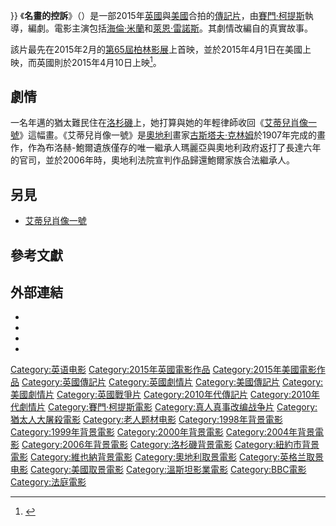 {{noteTA
|G1=Show
|G2=Movie
}}
{{Infobox film
| name           = 名畫的控訴
| original_name  = {{lang|en|''Woman in Gold''}}
| image          = Woman in Gold Poster.jpg
| caption        = 英國電影海報
| director       = [[賽門·柯提斯|賽門·柯提斯]]
| producer       = {{Plainlist|
* {{le|大衛·M·湯普森|David M. Thompson}}
* 克里斯·蒂基爾
}}
| writer         = {{le|艾力克斯·凱恩·坎貝爾|Alexi Kaye Campbell}}
| starring       = {{Plainlist|
* [[海倫·米蘭|海倫·米蘭]]
* [[萊恩·雷諾斯|萊恩·雷諾斯]]
* [[凱蒂·荷姆斯|凱蒂·荷姆斯]]
}}
| music          = {{Plainlist|
* {{le|馬丁·皮普斯|Martin Phipps}}
* [[漢斯·季默|漢斯·季默]]
}}
| cinematography = 羅斯·埃默里
| editing        = 彼得·蘭伯特
| studio         = {{Plainlist|
* [[BBC電影|BBC電影]]
* Origin Pictures
}}
| distributor    = {{Plainlist|
* BBC電影{{small|（英國）}}
* [[溫斯坦影業|溫斯坦影業]]{{small|（美國）}}
}}
| released       = {{Film date|2015|02|9|[[第65屆柏林影展|柏林影展]]|2015|04|01|美國|2015|04|10|英國|2015|06|05|臺灣<ref name="@movies" />}}
| runtime        = 109分鐘<!--Theatrical runtime: 108:53--><ref>{{cite web|url=http://www.bbfc.co.uk/releases/woman-gold-film|title=''Woman in Gold'' (15)|work=British Board of Film Classification|date=2015-03-20|accessdate=2015-03-20|archive-date=2020-08-09|archive-url=https://web.archive.org/web/20200809151855/https://www.bbfc.co.uk/releases/woman-gold-film|dead-url=no}}</ref>
| country        = {{Plainlist|
* {{UK}}
* {{USA}}<ref name=bfi>{{Cite web |url=http://www.bfi.org.uk/news-opinion/news-bfi/announcements/bfi-statistics-2015-uk-independent-films-win-audiences |title=BFI Statistics 2015: UK independent films win audiences in a blockbuster box office year |accessdate=2017-08-09 |archive-date=2020-10-21 |archive-url=https://web.archive.org/web/20201021140724/https://www2.bfi.org.uk/news-opinion/news-bfi/announcements/bfi-statistics-2015-uk-independent-films-win-audiences |dead-url=no }}</ref>
}}
| language       = 英語
| budget         = 1100萬美元<ref name="BOM">{{cite web|url=http://www.boxofficemojo.com/movies/?page=main&id=womaningold.htm|title=Woman in Gold (2015)|publisher=Box Office Mojo|accessdate=2015-12-23|archive-date=2017-08-09|archive-url=https://web.archive.org/web/20170809171018/http://www.boxofficemojo.com/movies/?page=main&id=womaningold.htm|dead-url=no}}</ref>
| gross          = 6160萬美元<ref name="BOM" />
| cn_name        = 金衣女人
| hk_name        = 穿黄金衣裳的女人
| tw_name        = 名畫的控訴<ref name="@movies">{{@movies|id=fwus42404425|title=名畫的控訴 Woman in Gold}}</ref>
}}
《'''名畫的控訴'''》（{{lang-en|''Woman in Gold''}}）是一部2015年[[英國|英國]]與[[美國|美國]]合拍的[[傳記片|傳記片]]，由[[賽門·柯提斯|賽門·柯提斯]]執導，{{le|艾力克斯·凱恩·坎貝爾|Alexi Kaye Campbell}}編劇。電影主演包括[[海倫·米蘭|海倫·米蘭]]和[[萊恩·雷諾斯|萊恩·雷諾斯]]。其劇情改編自{{le|瑪麗亞·阿特曼|Maria Altmann}}的真實故事。

該片最先在2015年2月的[[第65屆柏林影展|第65屆柏林影展]]上首映，並於2015年4月1日在美國上映，而英國則於2015年4月10日上映<ref name="festival">{{cite web|author=Michael Rosser|title=The Woman in Gold, starring Helen Mirren, and Anton Corbijn’s Life, starring Robert Pattinson and Dane DeHaan, to world premiere at Berlinale|url=http://www.screendaily.com/festivals/berlin/berlin-2015-woman-in-gold-life-to-world-premiere/5081850.article|work=Screen Daily|accessdate=2015-06-07|date=2015-01-15|archive-date=2018-11-22|archive-url=https://web.archive.org/web/20181122092259/https://www.screendaily.com/festivals/berlin/berlin-2015-woman-in-gold-life-to-world-premiere/5081850.article|dead-url=no}}</ref>。

== 劇情 ==
一名年邁的猶太難民{{le|瑪麗亞·阿特曼|Maria Altmann}}住在[[洛杉磯|洛杉磯]]{{le|切維厄特山 (洛杉磯)|Cheviot Hills, Los Angeles|切維厄特山}}上，她打算與她的年輕律師{{le|藍道·荀白克|E. Randol Schoenberg}}收回《[[艾蒂兒肖像一號|艾蒂兒肖像一號]]》這幅畫。《艾蒂兒肖像一號》是[[奧地利|奧地利]]畫家[[古斯塔夫·克林姆|古斯塔夫·克林姆]]於1907年完成的畫作，作為布洛赫-鮑爾遺族僅存的唯一繼承人瑪麗亞與奧地利政府返打了長達六年的官司，並於2006年時，奧地利法院宣判作品歸還鮑爾家族合法繼承人。

== 另見 ==
*[[艾蒂兒肖像一號|艾蒂兒肖像一號]]

== 參考文獻 ==
{{Reflist|30em}}

== 外部連結 ==
* {{IMDb title|2404425}}
* {{mojo title|womaningold}}
* {{rotten-tomatoes|woman_in_gold}}
* {{metacritic film|woman-in-gold}}

{{賽門·柯提斯}}
{{DEFAULTSORT:Woman In Gold, The}}
[[Category:英语电影|Category:英语电影]]
[[Category:2015年英國電影作品|Category:2015年英國電影作品]]
[[Category:2015年美國電影作品|Category:2015年美國電影作品]]
[[Category:英國傳記片|Category:英國傳記片]]
[[Category:英國劇情片|Category:英國劇情片]]
[[Category:美國傳記片|Category:美國傳記片]]
[[Category:美國劇情片|Category:美國劇情片]]
[[Category:英國戰爭片|Category:英國戰爭片]]
[[Category:2010年代傳記片|Category:2010年代傳記片]]
[[Category:2010年代劇情片|Category:2010年代劇情片]]
[[Category:賽門·柯提斯電影|Category:賽門·柯提斯電影]]
[[Category:真人真事改编战争片|Category:真人真事改编战争片]]
[[Category:猶太人大屠殺電影|Category:猶太人大屠殺電影]]
[[Category:老人题材电影|Category:老人题材电影]]
[[Category:1998年背景電影|Category:1998年背景電影]]
[[Category:1999年背景電影|Category:1999年背景電影]]
[[Category:2000年背景電影|Category:2000年背景電影]]
[[Category:2004年背景電影|Category:2004年背景電影]]
[[Category:2006年背景電影|Category:2006年背景電影]]
[[Category:洛杉磯背景電影|Category:洛杉磯背景電影]]
[[Category:紐約市背景電影|Category:紐約市背景電影]]
[[Category:維也納背景電影|Category:維也納背景電影]]
[[Category:奧地利取景電影|Category:奧地利取景電影]]
[[Category:英格兰取景电影|Category:英格兰取景电影]]
[[Category:美國取景電影|Category:美國取景電影]]
[[Category:溫斯坦影業電影|Category:溫斯坦影業電影]]
[[Category:BBC電影|Category:BBC電影]]
[[Category:法庭電影|Category:法庭電影]]